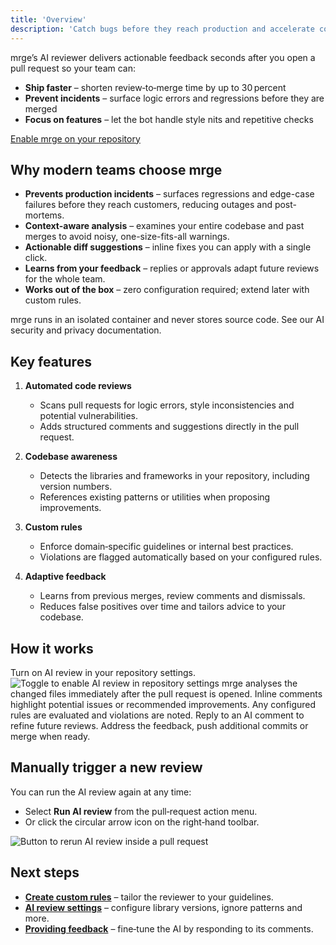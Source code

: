 ```yaml
---
title: 'Overview'
description: 'Catch bugs before they reach production and accelerate code‑review cycles.'
---
```


mrge’s AI reviewer delivers actionable feedback seconds after you open a pull request so your team can:

- **Ship faster** – shorten review‑to‑merge time by up to 30 percent
- **Prevent incidents** – surface logic errors and regressions before they are merged
- **Focus on features** – let the bot handle style nits and repetitive checks

[Enable mrge on your repository](/ai-review/setup)

## Why modern teams choose mrge

- **Prevents production incidents** – surfaces regressions and edge-case failures before they reach customers, reducing outages and post-mortems.
- **Context-aware analysis** – examines your entire codebase and past merges to avoid noisy, one-size-fits-all warnings.
- **Actionable diff suggestions** – inline fixes you can apply with a single click.
- **Learns from your feedback** – replies or approvals adapt future reviews for the whole team.
- **Works out of the box** – zero configuration required; extend later with custom rules.

<Note variant="info">
  mrge runs in an isolated container and never stores source code. See our
  <Link href="/account/privacy-security">AI security and privacy documentation</Link>.
</Note>

## Key features

1. **Automated code reviews**

   - Scans pull requests for logic errors, style inconsistencies and potential vulnerabilities.
   - Adds structured comments and suggestions directly in the pull request.

2. **Codebase awareness**

   - Detects the libraries and frameworks in your repository, including version numbers.
   - References existing patterns or utilities when proposing improvements.

3. **Custom rules**

   - Enforce domain‑specific guidelines or internal best practices.
   - Violations are flagged automatically based on your configured rules.

4. **Adaptive feedback**

   - Learns from previous merges, review comments and dismissals.
   - Reduces false positives over time and tailors advice to your codebase.

## How it works

<Steps>
  <Step title="Enable AI review">
    Turn on AI review in your repository settings.  
    <img src="/ai-review/images/ai-review-page.png" alt="Toggle to enable AI review in repository settings" className="border border-zinc-800 rounded-lg" />
  </Step>

<Step title="Open a pull request">
  mrge analyses the changed files immediately after the pull request is opened.
</Step>

<Step title="Automated review">
  Inline comments highlight potential issues or recommended improvements.
</Step>

<Step title="Custom rules check">
  Any configured rules are evaluated and violations are noted.
</Step>

<Step title="Feedback and collaboration">
  Reply to an AI comment to refine future reviews.
</Step>

  <Step title="Merge or iterate">
    Address the feedback, push additional commits or merge when ready.
  </Step>
</Steps>

## Manually trigger a new review

You can run the AI review again at any time:

- Select **Run AI review** from the pull‑request action menu.
- Or click the circular arrow icon on the right‑hand toolbar.

<img
  src="/ai-review/images/manually-review-pr.png"
  alt="Button to rerun AI review inside a pull request"
  className="border border-zinc-800 rounded-lg"
/>

## Next steps

- **[Create custom rules](/ai-review/custom-rules)** – tailor the reviewer to your guidelines.
- **[AI review settings](/ai-review/ai-review-settings)** – configure library versions, ignore patterns and more.
- **[Providing feedback](/ai-review/feedback)** – fine‑tune the AI by responding to its comments.
